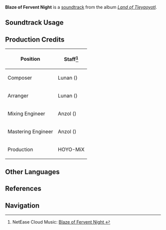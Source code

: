 {{Stub|production credits}}
{{Soundtrack Infobox
|image          = Land of Tleyaoyotl.png
|album          = Land of Tleyaoyotl
|disc           = 1
|number         = 31
|featured       = 
|featured2      = 
|featured3      = 
|featured_disc  = 
|featured_disc2 = 
|featured_disc3 = 
|youtube_id     = DPoUUy1dsbI
|spotify_id     = 5r7Z1BFJO14Ur7a3xV1Olv
|previous       = Realm of Ethereal Murk
|next           = Inheritance of an Ancient Name
}}
'''Blaze of Fervent Night''' is a [[soundtrack]] from the album ''[[Land of Tleyaoyotl]]''.

==Soundtrack Usage==
{{Soundtrack Usage
|location          = 
|quest             = To Reclaim an Ancient Name;;Into Eternal Night//leaving [[Night Kingdom]]
|domain            = 
|eventgameplay     = 
|special_displayed = 
|special           = 
|teapot            = 
|mediaoriginal     =
}}
<!--
==Other Arrangements==
{{Files by Category Gallery|Media Using an Unreleased Arrangement of {{subst:#titleparts:{{subst:PAGENAME}}}} Soundtrack}}
-->
==Production Credits==
{| class="wikitable"
! Position
! Staff<ref>NetEase Cloud Music: [https://music.163.com/#/song?id=2635291856 Blaze of Fervent Night {{zh|俾夜为火}}]</ref>
|-
! Composer
| Lunan ({{zh|路南}})
|-
! Arranger
| Lunan ({{zh|路南}})
|-
! Mixing Engineer
| Anzol ({{zh|鸦雀有声}})
|-
! Mastering Engineer
| Anzol ({{zh|鸦雀有声}})
|-
! Production
| HOYO-MiX
|}

<!--
==Gallery==
<gallery>
</gallery>

==Trivia==
-->
==Other Languages==
{{Other Languages
|en       = Blaze of Fervent Night
|zhs      = 
|zhs_rm   = 
|zht      = 
|zht_rm   = 
|zh_tl    = 
|ja       = 灼熱の夜の炎
|ja_rm    = Shakunetsu no Yoru no Honoo
|ja_tl    = Blaze of Fervent Night
}}

==References==
{{Reflist}}

==Navigation==
{{Soundtrack Navbox|Land of Tleyaoyotl}}